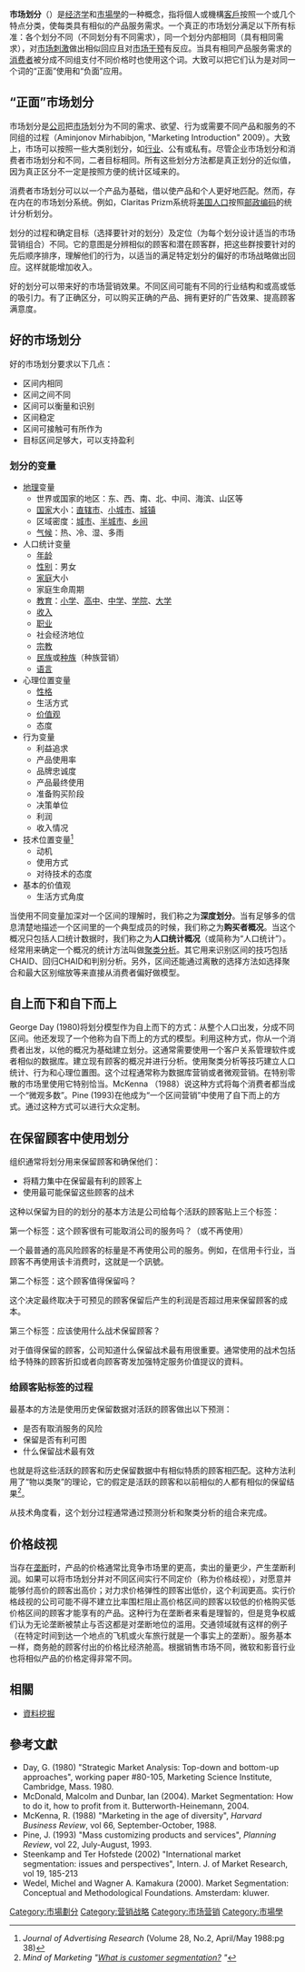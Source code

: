 {{Expand language|1=en|time=2022-05-18T10:11:19+00:00}}
{{Refimprove|time=2022-05-18T10:11:19+00:00}}
{{noteTA
|G=IT
|1=zh-tw:區隔;zh-cn:划分;
|2= zh-cn:邮政编码; zh-tw:郵遞區號; zh-hk:郵區編號; 
}}
{{市场营销}}
'''市场划分'''（{{lang-en|Market segmentation}}）是[[经济学|经济学]]和[[市場學|市場學]]的一种概念，指将個人或機構[[客戶|客戶]]按照一个或几个特点分类，使每类具有相似的产品服务需求。一个真正的市场划分满足以下所有标准：各个划分不同（不同划分有不同需求），同一个划分内部相同（具有相同需求），对[[市场刺激|市场刺激]]做出相似回应且对[[市场干预|市场干预]]有反应。当具有相同产品服务需求的[[消费者|消费者]]被分成不同组支付不同价格时也使用这个词。大致可以把它们认为是对同一个词的“正面”使用和“负面”应用。

== “正面”市场划分 ==

市场划分是[[公司|公司]]把[[市场|市场]]划分为不同的需求、欲望、行为或需要不同产品和服务的不同组的过程（Aminjonov Mirhabibjon, "Marketing Introduction" 2009）。大致上，市场可以按照一些大类别划分，如[[行业|行业]]、公有或私有。尽管企业市场划分和消费者市场划分和不同，二者目标相同。所有这些划分方法都是真正划分的近似值，因为真正区分不一定是按照方便的统计区域来的。

消费者市场划分可以以一个产品为基础，借以使产品和个人更好地匹配。然而，存在内在的市场划分系统。例如，Claritas Prizm系统将[[美国人口|美国人口]]按照[[邮政编码|邮政编码]]的统计分析划分。

划分的过程和确定目标（选择要针对的划分）及定位（为每个划分设计适当的市场营销组合）不同。它的意图是分辨相似的顾客和潜在顾客群，把这些群按要针对的先后顺序排序，理解他们的行为，以适当的满足特定划分的偏好的市场战略做出回应。这样就能增加收入。

好的划分可以带来好的市场营销效果。不同区间可能有不同的行业结构和或高或低的吸引力。有了正确区分，可以购买正确的产品、拥有更好的广告效果、提高顾客满意度。

== 好的市场划分 ==

好的市场划分要求以下几点：

* 区间内相同
* 区间之间不同
* 区间可以衡量和识别
* 区间稳定
* 区间可接触可有所作为
* 目标区间足够大，可以支持盈利
=== 划分的变量 ===

* [[地理|地理]]变量
** 世界或国家的地区：东、西、南、北、中间、海滨、山区等
** [[国家|国家]]大小：[[直辖市|直辖市]]、[[小城市|小城市]]、[[城镇|城镇]]
** 区域密度：[[城市|城市]]、[[半城市|半城市]]、[[乡间|乡间]]
** [[气候|气候]]：热、冷、湿、多雨
* 人口统计变量
** [[年龄|年龄]]
** [[性别|性别]]：男女
** [[家庭|家庭]]大小
** 家庭生命周期
** [[教育|教育]]：[[小学|小学]]、[[高中|高中]]、[[中学|中学]]、[[学院|学院]]、[[大学|大学]]
** [[收入|收入]]
** [[职业|职业]]
** 社会经济地位
** [[宗教|宗教]]
** [[民族|民族]]或[[种族|种族]]（种族营销）
** [[语言|语言]]
* 心理位置变量
** [[性格|性格]]
** 生活方式
** [[价值观|价值观]]
** 态度
* 行为变量
** 利益追求
** 产品使用率
** 品牌忠诚度
** 产品最终使用
** 准备购买阶段
** 决策单位
** 利润
** 收入情况
* 技术位置变量<ref> ''Journal of Advertising Research'' (Volume 28, No.2, April/May 1988:pg 38) </ref>
** 动机
** 使用方式
** 对待技术的态度
* 基本的价值观
** 生活方式角度

当使用不同变量加深对一个区间的理解时，我们称之为'''深度划分'''。当有足够多的信息清楚地描述一个区间里的一个典型成员的时候，我们称之为'''购买者概况'''。当这个概况只包括人口统计数据时，我们称之为'''人口统计概况'''（或简称为“人口统计”）。经常用来确定一个概况的统计方法叫做[[聚类分析|聚类分析]]。其它用来识别区间的技巧包括CHAID、回归CHAID和判别分析。另外，区间还能通过离散的选择方法如选择聚合和最大区别缩放等来直接从消费者偏好做模型。

== 自上而下和自下而上 ==

George Day (1980)将划分模型作为自上而下的方式：从整个人口出发，分成不同区间。他还发现了一个他称为自下而上的方式的模型。利用这种方式，你从一个消费者出发，以他的概况为基础建立划分。这通常需要使用一个客户关系管理软件或者相似的数据库。建立现有顾客的概况并进行分析。使用聚类分析等技巧建立人口统计、行为和心理位置图。这个过程通常称为数据库营销或者微观营销。在特别零散的市场里使用它特别恰当。McKenna （1988）说这种方式将每个消费者都当成一个“微观多数”。Pine (1993)在他成为“一个区间营销”中使用了自下而上的方式。通过这种方式可以进行大众定制。

== 在保留顾客中使用划分 ==

组织通常将划分用来保留顾客和确保他们：

* 将精力集中在保留最有利的顾客上
* 使用最可能保留这些顾客的战术

这种以保留为目的的划分的基本方法是公司给每个活跃的顾客贴上三个标签：

;第一个标签：这个顾客很有可能取消公司的服务吗？（或不再使用）

一个最普通的高风险顾客的标量是不再使用公司的服务。例如，在信用卡行业，当顾客不再使用该卡消费时，这就是一个訊號。

;第二个标签：这个顾客值得保留吗？

这个决定最终取决于可预见的顾客保留后产生的利润是否超过用来保留顾客的成本。

;第三个标签：应该使用什么战术保留顾客？

对于值得保留的顾客，公司知道什么保留战术最有用很重要。通常使用的战术包括给予特殊的顾客折扣或者向顾客寄发加强特定服务价值提议的資料。

=== 给顾客贴标签的过程 ===

最基本的方法是使用历史保留数据对活跃的顾客做出以下预测：

* 是否有取消服务的风险
* 保留是否有利可图
* 什么保留战术最有效

也就是将这些活跃的顾客和历史保留数据中有相似特质的顾客相匹配。这种方法利用了“物以类聚”的理论，它的假定是活跃的顾客和以前相似的人都有相似的保留结果<ref>''Mind of Marketing "[http://www.mindofmarketing.net/2007/05/customer-segmentation-why-exactly-does.html What is customer segmentation?] {{Wayback|url=http://www.mindofmarketing.net/2007/05/customer-segmentation-why-exactly-does.html |date=20100314213519 }}"''</ref>。

从技术角度看，这个划分过程通常通过预测分析和聚类分析的组合来完成。

== 价格歧视 ==

当存在[[垄断|垄断]]时，产品的价格通常比竞争市场里的更高，卖出的量更少，产生垄断利润。如果可以将市场划分并对不同区间实行不同定价（称为价格歧视），对愿意并能够付高价的顾客出高价；对力求价格弹性的顾客出低价，这个利润更高。实行价格歧视的公司可能不得不建立比率围栏阻止高价格区间的顾客以较低的价格购买低价格区间的顾客才能享有的产品。这种行为在垄断者来看是理智的，但是竞争权威们认为无论垄断被禁止与否这都是对垄断地位的滥用。交通领域就有这样的例子（在特定时间到达一个地点的飞机或火车旅行就是一个事实上的垄断）。服务基本一样，商务舱的顾客付出的价格比经济舱高。根据销售市场不同，微软和影音行业也将相似产品的价格定得非常不同。

== 相關 ==
* [[資料挖掘|資料挖掘]]

== 參考文獻 ==
<div class="references-small">
<references />
* Day, G. (1980) "Strategic Market Analysis: Top-down and bottom-up approaches", working paper #80-105, Marketing Science Institute, Cambridge, Mass. 1980.
* McDonald, Malcolm and Dunbar, Ian (2004). Market Segmentation: How to do it, how to profit from it. Butterworth-Heinemann, 2004. 
* McKenna, R. (1988) "Marketing in the age of diversity", ''Harvard Business Review'', vol 66, September-October, 1988.
* Pine, J. (1993) "Mass customizing products and services", ''Planning Review'', vol 22, July-August, 1993.
* Steenkamp and Ter Hofstede (2002) "International market segmentation: issues and perspectives", Intern. J. of Market Research, vol 19, 185-213
* Wedel, Michel and Wagner A. Kamakura (2000). Market Segmentation: Conceptual and Methodological Foundations. Amsterdam: kluwer.
</div>

[[Category:市場劃分|Category:市場劃分]]
[[Category:营销战略|Category:营销战略]]
[[Category:市场营销|Category:市场营销]]
[[Category:市場學|Category:市場學]]